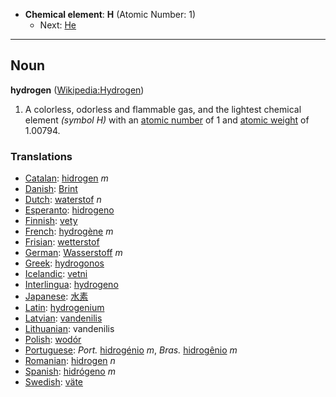 *'''Chemical element''': '''H''' (Atomic Number: 1)
**Next: [[Helium|He]]
----
== Noun ==
'''hydrogen''' ([[en:Hydrogen|Wikipedia:Hydrogen]])

# A colorless, odorless and flammable gas, and the lightest chemical element ''(symbol H)'' with an [[atomic number]] of 1 and [[atomic weight]] of 1.00794.

===Translations===
*[[Catalan]]: [[hidrogen]] ''m''
*[[Danish]]: [[Brint]]
*[[Dutch]]: [[waterstof]] ''n''
*[[Esperanto]]: [[hidrogeno]]
*[[Finnish]]: [[vety]]
*[[French]]: [[hydrogène]] ''m''
*[[Frisian]]: [[wetterstof]]
*[[German]]: [[Wasserstoff]] ''m''
*[[Greek]]: [[hydrogonos]]
*[[Icelandic]]: [[vetni]]
*[[Interlingua]]: [[hydrogeno]]
*[[Japanese]]: [[水素]]
*[[Latin]]: [[hydrogenium]]
*[[Latvian]]: [[vandenilis]]
*[[Lithuanian]]: vandenilis
*[[Polish]]: [[wodór]]
*[[Portuguese]]: ''Port.'' [[hidrogénio]] ''m'', ''Bras.'' [[hidrogênio]] ''m''
*[[Romanian]]: [[hidrogen]] ''n''
*[[Spanish]]: [[hidrógeno]] ''m''
*[[Swedish]]: [[väte]]